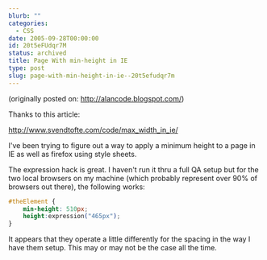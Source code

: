 ```yaml
---
blurb: ""
categories:
  - CSS
date: 2005-09-28T00:00:00
id: 20t5eFUdqr7M
status: archived
title: Page With min-height in IE
type: post
slug: page-with-min-height-in-ie--20t5efudqr7m
---
```


(originally posted on: http://alancode.blogspot.com/)


Thanks to this article:

http://www.svendtofte.com/code/max_width_in_ie/

I've been trying to figure out a way to apply a minimum height to a page in IE as well as firefox using style sheets.

The expression hack is great. I haven't run it thru a full QA setup but for the two local browsers on my machine (which probably represent over 90% of browsers out there), the following works:

```css
#theElement {
    min-height: 510px;
    height:expression("465px");
}
```

It appears that they operate a little differently for the spacing in the way I have them setup. This may or may not be the case all the time.


